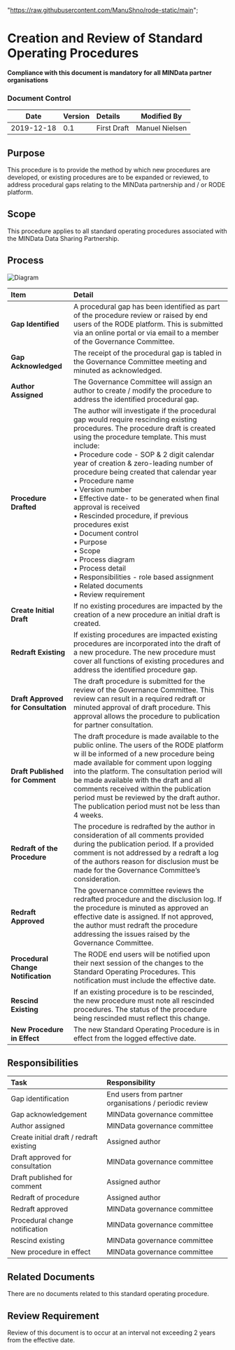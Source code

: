   "https://raw.githubusercontent.com/ManuShno/rode-static/main";

# Creation and Review of Standard Operating Procedures

**Compliance with this document is mandatory for all MINData partner organisations**

### Document Control

|    Date    | Version | Details     |  Modified By   |
| :--------: | :------ | :---------- | :------------: |
| 2019-12-18 | 0.1     | First Draft | Manuel Nielsen |

## Purpose

This procedure is to provide the method by which new procedures are developed, or existing procedures are to be expanded or reviewed, to address procedural gaps relating to the MINData partnership and / or RODE platform.

## Scope

This procedure applies to all standard operating procedures associated with the MINData Data Sharing Partnership.

## Process

![Diagram]({baseUrl}/diagrams/Procedures/SOP2101.drawio.svg)

| Item                                | Detail                                                                                                                                                                                                                                                                                                                                                                                                                                                                                                                                                                                                                                                                                 |
| :---------------------------------- | :------------------------------------------------------------------------------------------------------------------------------------------------------------------------------------------------------------------------------------------------------------------------------------------------------------------------------------------------------------------------------------------------------------------------------------------------------------------------------------------------------------------------------------------------------------------------------------------------------------------------------------------------------------------------------------- |
| **Gap Identified**                  | A procedural gap has been identified as part of the procedure review or raised by end users of the RODE platform. This is submitted via an online portal or via email to a member of the Governance Committee.                                                                                                                                                                                                                                                                                                                                                                                                                                                                         |
| **Gap Acknowledged**                | The receipt of the procedural gap is tabled in the Governance Committee meeting and minuted as acknowledged.                                                                                                                                                                                                                                                                                                                                                                                                                                                                                                                                                                           |
| **Author Assigned**                 | The Governance Committee will assign an author to create / modify the procedure to address the identified procedural gap.                                                                                                                                                                                                                                                                                                                                                                                                                                                                                                                                                              |
| **Procedure Drafted**               | The author will investigate if the procedural gap would require rescinding existing procedures. The procedure draft is created using the procedure template. This must include:<br/>• Procedure code - SOP & 2 digit calendar year of creation & zero-leading number of procedure being created that calendar year<br/>• Procedure name<br/>• Version number<br/>• Effective date- to be generated when final approval is received<br/>• Rescinded procedure, if previous procedures exist<br/>• Document control<br/>• Purpose<br/>• Scope<br/>• Process diagram<br/>• Process detail<br/>• Responsibilities - role based assignment<br/>• Related documents<br/>• Review requirement |
| **Create Initial Draft**            | If no existing procedures are impacted by the creation of a new procedure an initial draft is created.                                                                                                                                                                                                                                                                                                                                                                                                                                                                                                                                                                                 |
| **Redraft Existing**                | If existing procedures are impacted existing procedures are incorporated into the draft of a new procedure. The new procedure must cover all functions of existing procedures and address the identified procedure gap.                                                                                                                                                                                                                                                                                                                                                                                                                                                                |
| **Draft Approved for Consultation** | The draft procedure is submitted for the review of the Governance Committee. This review can result in a required redraft or minuted approval of draft procedure. This approval allows the procedure to publication for partner consultation.                                                                                                                                                                                                                                                                                                                                                                                                                                          |
| **Draft Published for Comment**     | The draft procedure is made available to the public online. The users of the RODE platform w ill be informed of a new procedure being made available for comment upon logging into the platform. The consultation period will be made available with the draft and all comments received within the publication period must be reviewed by the draft author. The publication period must not be less than 4 weeks.                                                                                                                                                                                                                                                                     |
| **Redraft of the Procedure**        | The procedure is redrafted by the author in consideration of all comments provided during the publication period. If a provided comment is not addressed by a redraft a log of the authors reason for disclusion must be made for the Governance Committee’s consideration.                                                                                                                                                                                                                                                                                                                                                                                                            |
| **Redraft Approved**                | The governance committee reviews the redrafted procedure and the disclusion log. If the procedure is minuted as approved an effective date is assigned. If not approved, the author must redraft the procedure addressing the issues raised by the Governance Committee.                                                                                                                                                                                                                                                                                                                                                                                                               |
| **Procedural Change Notification**  | The RODE end users will be notified upon their next session of the changes to the Standard Operating Procedures. This notification must include the effective date.                                                                                                                                                                                                                                                                                                                                                                                                                                                                                                                    |
| **Rescind Existing**                | If an existing procedure is to be rescinded, the new procedure must note all rescinded procedures. The status of the procedure being rescinded must reflect this change.                                                                                                                                                                                                                                                                                                                                                                                                                                                                                                               |
| **New Procedure in Effect**         | The new Standard Operating Procedure is in effect from the logged effective date.                                                                                                                                                                                                                                                                                                                                                                                                                                                                                                                                                                                                      |

## Responsibilities

| Task                                    | Responsibility                                         |
| :-------------------------------------- | :----------------------------------------------------- |
| Gap identification                      | End users from partner organisations / periodic review |
| Gap acknowledgement                     | MINData governance committee                           |
| Author assigned                         | MINData governance committee                           |
| Create initial draft / redraft existing | Assigned author                                        |
| Draft approved for consultation         | MINData governance committee                           |
| Draft published for comment             | Assigned author                                        |
| Redraft of procedure                    | Assigned author                                        |
| Redraft approved                        | MINData governance committee                           |
| Procedural change notification          | MINData governance committee                           |
| Rescind existing                        | MINData governance committee                           |
| New procedure in effect                 | MINData governance committee                           |

## Related Documents

There are no documents related to this standard operating procedure.

## Review Requirement

Review of this document is to occur at an interval not exceeding 2 years from the effective date.
